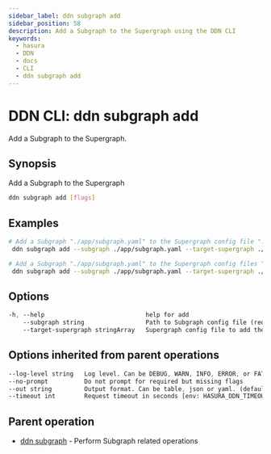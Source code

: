 ```yaml
---
sidebar_label: ddn subgraph add
sidebar_position: 58
description: Add a Subgraph to the Supergraph using the DDN CLI
keywords:
  - hasura
  - DDN
  - docs
  - CLI
  - ddn subgraph add
---
```


# DDN CLI: ddn subgraph add

Add a Subgraph to the Supergraph.

## Synopsis

Add a Subgraph to the Supergraph

```bash
ddn subgraph add [flags]
```

## Examples

```bash
# Add a Subgraph "./app/subgraph.yaml" to the Supergraph config file "./supergraph.local.yaml"
 ddn subgraph add --subgraph ./app/subgraph.yaml --target-supergraph ./supergraph.local.yaml

# Add a Subgraph "./app/subgraph.yaml" to the Supergraph config files "./supergraph.local.yaml" and "./supergraph.cloud.yaml"
 ddn subgraph add --subgraph ./app/subgraph.yaml --target-supergraph ./supergraph.local.yaml --target-supergraph ./supergraph.cloud.yaml
```

## Options

```sass
-h, --help                            help for add
    --subgraph string                 Path to Subgraph config file (required)
    --target-supergraph stringArray   Supergraph config file to add the Subgraph. Can be repeated to provide multiple Supergraph config files (required)
```

## Options inherited from parent operations

```sass
--log-level string   Log level. Can be DEBUG, WARN, INFO, ERROR, or FATAL. (default "INFO")
--no-prompt          Do not prompt for required but missing flags
--out string         Output format. Can be table, json or yaml. (default "table")
--timeout int        Request timeout in seconds [env: HASURA_DDN_TIMEOUT] (default 100)
```

## Parent operation

- [ddn subgraph](/cli/commands/ddn_subgraph) - Perform Subgraph related operations

